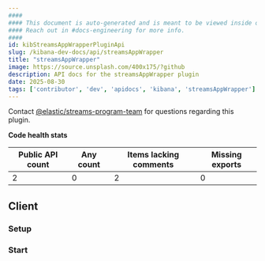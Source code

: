 ```yaml
---
####
#### This document is auto-generated and is meant to be viewed inside our experimental, new docs system.
#### Reach out in #docs-engineering for more info.
####
id: kibStreamsAppWrapperPluginApi
slug: /kibana-dev-docs/api/streamsAppWrapper
title: "streamsAppWrapper"
image: https://source.unsplash.com/400x175/?github
description: API docs for the streamsAppWrapper plugin
date: 2025-08-30
tags: ['contributor', 'dev', 'apidocs', 'kibana', 'streamsAppWrapper']
---
```




Contact [@elastic/streams-program-team](https://github.com/orgs/elastic/teams/streams-program-team) for questions regarding this plugin.

**Code health stats**

| Public API count  | Any count | Items lacking comments | Missing exports |
|-------------------|-----------|------------------------|-----------------|
| 2 | 0 | 2 | 0 |

## Client

### Setup
<DocDefinitionList data={[streamsAppWrapperObj.client.setup]}/>

### Start
<DocDefinitionList data={[streamsAppWrapperObj.client.start]}/>

